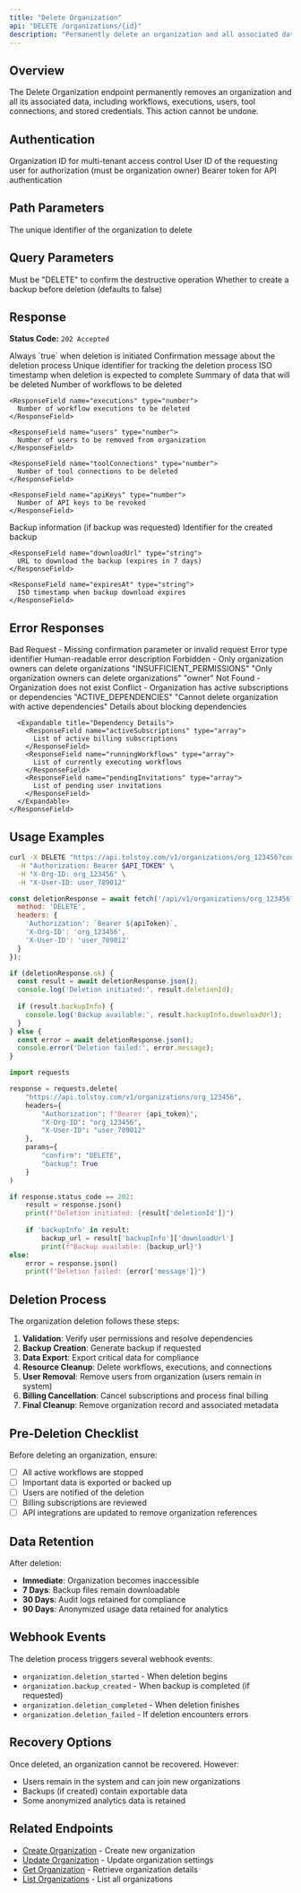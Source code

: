 ```yaml
---
title: "Delete Organization"
api: "DELETE /organizations/{id}"
description: "Permanently delete an organization and all associated data"
---
```


## Overview

The Delete Organization endpoint permanently removes an organization and all its associated data, including workflows, executions, users, tool connections, and stored credentials. This action cannot be undone.

## Authentication

<ParamField header="x-org-id" type="string" required>
  Organization ID for multi-tenant access control
</ParamField>

<ParamField header="x-user-id" type="string" required>
  User ID of the requesting user for authorization (must be organization owner)
</ParamField>

<ParamField header="authorization" type="string" required>
  Bearer token for API authentication
</ParamField>

## Path Parameters

<ParamField path="id" type="string" required>
  The unique identifier of the organization to delete
</ParamField>

## Query Parameters

<ParamField query="confirm" type="string" required>
  Must be "DELETE" to confirm the destructive operation
</ParamField>

<ParamField query="backup" type="boolean">
  Whether to create a backup before deletion (defaults to false)
</ParamField>

## Response

**Status Code:** `202 Accepted`

<ResponseField name="success" type="boolean">
  Always `true` when deletion is initiated
</ResponseField>

<ResponseField name="message" type="string">
  Confirmation message about the deletion process
</ResponseField>

<ResponseField name="deletionId" type="string">
  Unique identifier for tracking the deletion process
</ResponseField>

<ResponseField name="estimatedCompletionTime" type="string">
  ISO timestamp when deletion is expected to complete
</ResponseField>

<ResponseField name="deletedData" type="object">
  Summary of data that will be deleted
  
  <Expandable title="Deletion Summary">
    <ResponseField name="workflows" type="number">
      Number of workflows to be deleted
    </ResponseField>
    
    <ResponseField name="executions" type="number">
      Number of workflow executions to be deleted
    </ResponseField>
    
    <ResponseField name="users" type="number">
      Number of users to be removed from organization
    </ResponseField>
    
    <ResponseField name="toolConnections" type="number">
      Number of tool connections to be deleted
    </ResponseField>
    
    <ResponseField name="apiKeys" type="number">
      Number of API keys to be revoked
    </ResponseField>
  </Expandable>
</ResponseField>

<ResponseField name="backupInfo" type="object">
  Backup information (if backup was requested)
  
  <Expandable title="Backup Details">
    <ResponseField name="backupId" type="string">
      Identifier for the created backup
    </ResponseField>
    
    <ResponseField name="downloadUrl" type="string">
      URL to download the backup (expires in 7 days)
    </ResponseField>
    
    <ResponseField name="expiresAt" type="string">
      ISO timestamp when backup download expires
    </ResponseField>
  </Expandable>
</ResponseField>

## Error Responses

<ResponseField name="400" type="object">
  Bad Request - Missing confirmation parameter or invalid request
  
  <Expandable title="Error Schema">
    <ResponseField name="error" type="string">
      Error type identifier
    </ResponseField>
    <ResponseField name="message" type="string">
      Human-readable error description
    </ResponseField>
  </Expandable>
</ResponseField>

<ResponseField name="403" type="object">
  Forbidden - Only organization owners can delete organizations
  
  <Expandable title="Permission Error">
    <ResponseField name="error" type="string">
      "INSUFFICIENT_PERMISSIONS"
    </ResponseField>
    <ResponseField name="message" type="string">
      "Only organization owners can delete organizations"
    </ResponseField>
    <ResponseField name="requiredRole" type="string">
      "owner"
    </ResponseField>
  </Expandable>
</ResponseField>

<ResponseField name="404" type="object">
  Not Found - Organization does not exist
</ResponseField>

<ResponseField name="409" type="object">
  Conflict - Organization has active subscriptions or dependencies
  
  <Expandable title="Dependency Conflict">
    <ResponseField name="error" type="string">
      "ACTIVE_DEPENDENCIES"
    </ResponseField>
    <ResponseField name="message" type="string">
      "Cannot delete organization with active dependencies"
    </ResponseField>
    <ResponseField name="dependencies" type="object">
      Details about blocking dependencies
      
      <Expandable title="Dependency Details">
        <ResponseField name="activeSubscriptions" type="array">
          List of active billing subscriptions
        </ResponseField>
        <ResponseField name="runningWorkflows" type="array">
          List of currently executing workflows
        </ResponseField>
        <ResponseField name="pendingInvitations" type="array">
          List of pending user invitations
        </ResponseField>
      </Expandable>
    </ResponseField>
  </Expandable>
</ResponseField>

## Usage Examples

<CodeGroup>

```bash cURL
curl -X DELETE "https://api.tolstoy.com/v1/organizations/org_123456?confirm=DELETE&backup=true" \
  -H "Authorization: Bearer $API_TOKEN" \
  -H "X-Org-ID: org_123456" \
  -H "X-User-ID: user_789012"
```

```javascript JavaScript
const deletionResponse = await fetch('/api/v1/organizations/org_123456?confirm=DELETE&backup=true', {
  method: 'DELETE',
  headers: {
    'Authorization': `Bearer ${apiToken}`,
    'X-Org-ID': 'org_123456',
    'X-User-ID': 'user_789012'
  }
});

if (deletionResponse.ok) {
  const result = await deletionResponse.json();
  console.log('Deletion initiated:', result.deletionId);
  
  if (result.backupInfo) {
    console.log('Backup available:', result.backupInfo.downloadUrl);
  }
} else {
  const error = await deletionResponse.json();
  console.error('Deletion failed:', error.message);
}
```

```python Python
import requests

response = requests.delete(
    "https://api.tolstoy.com/v1/organizations/org_123456",
    headers={
        "Authorization": f"Bearer {api_token}",
        "X-Org-ID": "org_123456",
        "X-User-ID": "user_789012"
    },
    params={
        "confirm": "DELETE",
        "backup": True
    }
)

if response.status_code == 202:
    result = response.json()
    print(f"Deletion initiated: {result['deletionId']}")
    
    if 'backupInfo' in result:
        backup_url = result['backupInfo']['downloadUrl']
        print(f"Backup available: {backup_url}")
else:
    error = response.json()
    print(f"Deletion failed: {error['message']}")
```

</CodeGroup>

## Deletion Process

The organization deletion follows these steps:

1. **Validation**: Verify user permissions and resolve dependencies
2. **Backup Creation**: Generate backup if requested
3. **Data Export**: Export critical data for compliance
4. **Resource Cleanup**: Delete workflows, executions, and connections
5. **User Removal**: Remove users from organization (users remain in system)
6. **Billing Cancellation**: Cancel subscriptions and process final billing
7. **Final Cleanup**: Remove organization record and associated metadata

## Pre-Deletion Checklist

Before deleting an organization, ensure:

- [ ] All active workflows are stopped
- [ ] Important data is exported or backed up
- [ ] Users are notified of the deletion
- [ ] Billing subscriptions are reviewed
- [ ] API integrations are updated to remove organization references

## Data Retention

After deletion:
- **Immediate**: Organization becomes inaccessible
- **7 Days**: Backup files remain downloadable
- **30 Days**: Audit logs retained for compliance
- **90 Days**: Anonymized usage data retained for analytics

## Webhook Events

The deletion process triggers several webhook events:
- `organization.deletion_started` - When deletion begins
- `organization.backup_created` - When backup is completed (if requested)
- `organization.deletion_completed` - When deletion finishes
- `organization.deletion_failed` - If deletion encounters errors

## Recovery Options

Once deleted, an organization cannot be recovered. However:
- Users remain in the system and can join new organizations
- Backups (if created) contain exportable data
- Some anonymized analytics data is retained

## Related Endpoints

- [Create Organization](/api/endpoints/organizations/create-organization) - Create new organization
- [Update Organization](/api/endpoints/organizations/update-organization) - Update organization settings
- [Get Organization](/api/endpoints/organizations/get-organization) - Retrieve organization details
- [List Organizations](/api/endpoints/organizations/list-organizations) - List all organizations